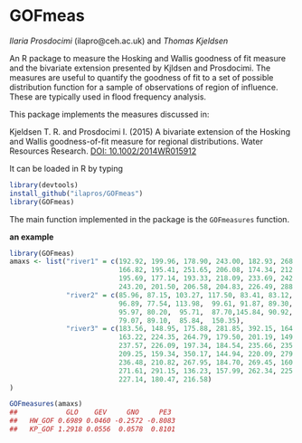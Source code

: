 # GOFmeas
*Ilaria Prosdocimi* (ilapro@ceh.ac.uk) and *Thomas Kjeldsen*

An R package to measure the Hosking and Wallis goodness of fit measure and the bivariate extension presented by Kjldsen and Prosdocimi. The measures are useful to quantify the goodness of fit to a set of possible distribution function for a sample of observations of region of influence. These are typically used in flood frequency analysis.

This package implements the measures discussed in: 


Kjeldsen T. R. and Prosdocimi I. (2015) A bivariate extension of the Hosking and Wallis goodness-of-fit measure for regional distributions. Water Resources Research. [DOI: 10.1002/2014WR015912](http://onlinelibrary.wiley.com/doi/10.1002/2014WR015912/abstract)

It can be loaded in R by typing

```r
library(devtools)
install_github("ilapros/GOFmeas")
library(GOFmeas)
``` 

The main function implemented in the package is the `GOFmeasures` function. 

**an example**

```r
library(GOFmeas)
amaxs <- list("river1" = c(192.92, 199.96, 178.90, 243.00, 182.93, 268.22, 263.52, 
                           166.82, 195.41, 251.65, 206.08, 174.34, 212.21, 253.74, 
                           195.69, 177.14, 193.33, 218.09, 233.69, 242.53, 191.09, 
                           243.20, 201.50, 206.58, 204.83, 226.49, 288.78), 
              "river2" = c(85.96, 87.15, 103.27, 117.50, 83.41, 83.12, 88.35,  89.98,
                           96.89, 77.54, 113.98,  99.61, 91.87, 89.30, 87.98, 117.62,
                           95.97, 80.20,  95.71,  87.70,145.84, 90.92, 84.53,  94.03,
                           79.07, 89.10,  85.84,  150.35),
              "river3" = c(183.56, 148.95, 175.88, 281.85, 392.15, 164.53, 199.99, 
                           163.22, 224.35, 264.79, 179.50, 201.19, 149.69, 247.65, 
                           237.57, 226.09, 197.34, 184.54, 235.66, 235.51, 452.03, 
                           209.25, 159.34, 350.17, 144.94, 220.09, 279.39, 288.47, 
                           236.48, 210.82, 267.95, 184.70, 269.45, 160.18, 204.24, 
                           271.61, 291.15, 136.23, 157.99, 262.34, 225.62, 204.39, 
                           227.14, 180.47, 216.58)
)

GOFmeasures(amaxs)
##            GLO    GEV     GNO     PE3
##   HW_GOF 0.6989 0.0460 -0.2572 -0.8083
##   KP_GOF 1.2918 0.0556  0.0578  0.8101
``` 
